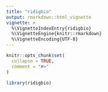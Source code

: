 ```yaml
---
title: "ridigbio"
output: rmarkdown::html_vignette
vignette: >
  %\VignetteIndexEntry{ridigbio}
  %\VignetteEngine{knitr::rmarkdown}
  %\VignetteEncoding{UTF-8}
---
```


```r
knitr::opts_chunk$set(
  collapse = TRUE,
  comment = "#>"
)
```

```r
library(ridigbio)
```
